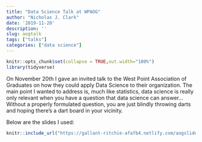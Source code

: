 ```yaml
---
title: "Data Science Talk at WPAOG"
author: "Nicholas J. Clark"
date: '2019-11-20'
description: ''
slug: aogtalk
tags: ["talks"]
categories: ["data science"]
---
```



```r
knitr::opts_chunk$set(collapse = TRUE,out.width="100%")
library(tidyverse)
```

On November 20th I gave an invited talk to the West Point Association of Graduates on how they could apply Data Science to their organization.  The main point I wanted to address is, much like statistics, data science is really only relevant when you have a question that data science can answer...  Without a properly formulated question, you are just blindly throwing darts and hoping there's a dart board in your vicinity.


Below are the slides I used:


```r
knitr::include_url("https://gallant-ritchie-afafb4.netlify.com/aogslides/Presentation.html", height = "600px")
```

